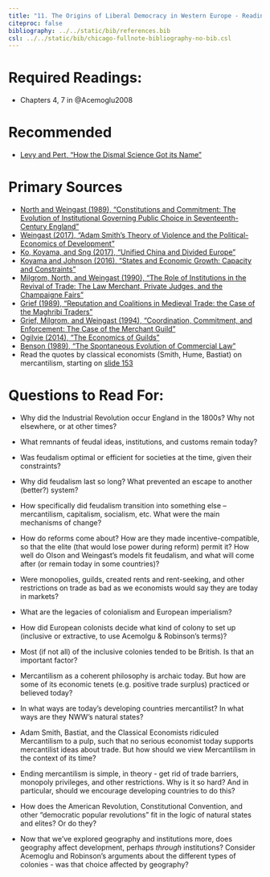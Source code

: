 ```yaml
---
title: "11. The Origins of Liberal Democracy in Western Europe - Readings"
citeproc: false
bibliography: ../../static/bib/references.bib
csl: ../../static/bib/chicago-fullnote-bibliography-no-bib.csl
---
```


# Required Readings:

- <i class="fas fa-book"></i>Chapters 4, 7 in @Acemoglu2008

# Recommended

- [<i class="fas fa-external-link-square-alt"></i> Levy and Pert, "How the Dismal Science Got its Name"](http://www.econlib.org/library/Columns/LevyPeartdismal.html)


# Primary Sources

- [<i class="fas fa-file-pdf"></i> North and Weingast (1989), "Constitutions and Commitment: The Evolution of Institutional Governing Public Choice in Seventeenth-Century England"](/readings/North-Weingast-1989.pdf)
- [<i class="fas fa-file-pdf"></i> Weingast (2017), "Adam Smith's Theory of Violence and the Political-Economics of Development"](https://web.stanford.edu/group/mcnollgast/cgi-bin/wordpress/wp-content/uploads/2016/01/Weingast.ASM_.NBER-ver-4.00__17.0116.pdf)
- [<i class="fas fa-file-pdf"></i> Ko, Koyama, and Sng (2017), "Unified China and Divided Europe"](/readings/Ko-Koyama-Sng-2017.pdf)
- [<i class="fas fa-file-pdf"></i> Koyama and Johnson (2016), "States and Economic Growth: Capacity and Constraints"](/readings/Koyama-Johnson-2016.pdf)
- [<i class="fas fa-file-pdf"></i> Milgrom, North, and Weingast (1990), "The Role of Institutions in the Revival of Trade: The Law Merchant, Private Judges, and the Champaigne Fairs"](/readings/Milgrom-North-Weingast-1990.pdf)
- [<i class="fas fa-file-pdf"></i> Grief (1989), "Reputation and Coalitions in Medieval Trade: the Case of the Maghribi Traders"](/readings/Greif-1989.pdf)
- [<i class="fas fa-file-pdf"></i> Grief, Milgrom, and Weingast (1994), "Coordination, Commitment, and Enforcement: The Case of the Merchant Guild"](/readings/Grief-Milgrom-Weingast-1994.pdf)
- [<i class="fas fa-file-pdf"></i> Ogilvie (2014), "The Economics of Guilds"](/readings/Ogilvie-2014.pdf)
- [<i class="fas fa-file-pdf"></i> Benson (1989), "The Spontaneous Evolution of Commercial Law"](/readings/Benson-1989.pdf)
- Read the quotes by classical economists (Smith, Hume, Bastiat) on mercantilism, starting on [slide 153](https://devf19.classes.ryansafner.com/slides/11-slides#153)

# Questions to Read For:

- Why did the Industrial Revolution occur England in the 1800s? Why not elsewhere, or at other times? 

- What remnants of feudal ideas, institutions, and customs remain today?

- Was feudalism optimal or efficient for societies at the time, given their constraints?

- Why did feudalism last so long? What prevented an escape to another (better?) system?

- How specifically did feudalism transition into something else -- mercantilism, capitalism, socialism, etc. What were the main mechanisms of change?

- How do reforms come about? How are they made incentive-compatible, so that the elite (that would lose power during reform) permit it? 
How well do Olson and Weingast's models fit feudalism, and what will come after (or remain today in some countries)?

- Were monopolies, guilds, created rents and rent-seeking, and other restrictions on trade as bad as we economists would say they are today in markets?

- What are the legacies of colonialism and European imperialism? 
- How did European colonists decide what kind of colony to set up (inclusive or extractive, to use Acemolgu & Robinson's terms)? 
- Most (if not all) of the inclusive colonies tended to be British. Is that an important factor?  
- Mercantilism as a coherent philosophy is archaic today. But how are some of its economic tenets (e.g. positive trade surplus) practiced or believed today?
- In what ways are today's developing countries mercantilist? In what ways are they NWW's natural states? 
- Adam Smith, Bastiat, and the Classical Economists ridiculed Mercantilism to a pulp, such that no serious economist today supports mercantilist ideas about trade. But how should we view Mercantilism in the context of its time?
- Ending mercantilism is simple, in theory - get rid of trade barriers, monopoly privileges, and other restrictions. Why is it so hard? And in particular, should we encourage developing countries to do this?
- How does the American Revolution, Constitutional Convention, and other "democratic popular revolutions" fit in the logic of natural states and elites? Or do they?
- Now that we've explored geography and institutions more, does geography affect development, perhaps *through* institutions? Consider Acemoglu and Robinson's arguments about the different types of colonies - was that choice affected by geography?

